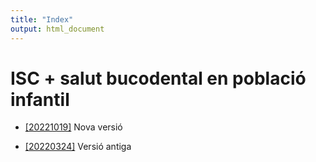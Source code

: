 ```yaml
---
title: "Index"
output: html_document
---
```


# ISC + salut bucodental en població infantil

* [[20221019]](20221019/index.html) Nova versió

* [[20220324]](20220324/index.html) Versió antiga